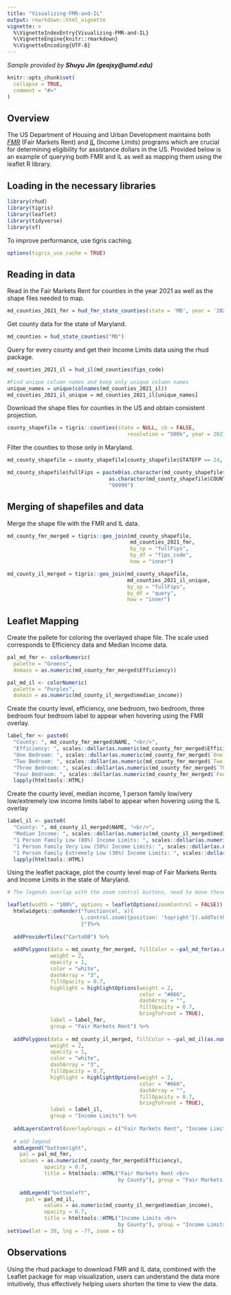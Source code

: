 ```yaml
---
title: "Visualizing-FMR-and-IL"
output: rmarkdown::html_vignette
vignette: >
  %\VignetteIndexEntry{Visualizing-FMR-and-IL}
  %\VignetteEngine{knitr::rmarkdown}
  %\VignetteEncoding{UTF-8}
---
```

<i>Sample provided by <b>Shuyu Jin (geojsy@umd.edu)</b></i>

```r
knitr::opts_chunk$set(
  collapse = TRUE,
  comment = "#>"
)
```

## Overview
The US Department of Housing and Urban Development maintains both [*FMR*](https://www.hud.gov/program_offices/public_indian_housing/programs/hcv/landlord/fmr) (Fair Markets Rent) and [*IL*](https://www.huduser.gov/portal/datasets/il.html) (Income Limits) programs which are crucial for determining eligibility for assistance dollars in the US. Provided below is an example of querying both FMR and IL as well as mapping them using the leaflet R library.


## Loading in the necessary libraries

```r
library(rhud)
library(tigris)
library(leaflet)
library(tidyverse)
library(sf)
```

To improve performance, use tigris caching.

```r
options(tigris_use_cache = TRUE)
```

## Reading in data

Read in the Fair Markets Rent for counties in the year 2021 as well as the shape
files needed to map.

```r
md_counties_2021_fmr = hud_fmr_state_counties(state = 'MD', year = '2021') 
```

Get county data for the state of Maryland.

```r
md_counties = hud_state_counties("MD")
```

Query for every county and get their Income Limits data using the rhud package.

```r
md_counties_2021_il = hud_il(md_counties$fips_code)

#Find unique column names and keep only unique column names
unique_names = unique(colnames(md_counties_2021_il))
md_counties_2021_il_unique = md_counties_2021_il[unique_names]
```

Download the shape files for counties in the US and obtain consistent projection.

```r
county_shapefile = tigris::counties(state = NULL, cb = FALSE,
                                       resolution = "500k", year = 2021) %>% sf::st_transform('+proj=longlat +datum=WGS84')

```

Filter the counties to those only in Maryland.

```r
md_county_shapefile = county_shapefile[county_shapefile$STATEFP == 24, ]

md_county_shapefile$fullFips = paste0(as.character(md_county_shapefile$STATEFP),
                                 as.character(md_county_shapefile$COUNTYFP),
                                 "99999")
```


## Merging of shapefiles and data

Merge the shape file with the FMR and IL data.

```r
md_county_fmr_merged = tigris::geo_join(md_county_shapefile,
                                        md_counties_2021_fmr,
                                        by_sp = "fullFips",
                                        by_df = "fips_code",
                                        how = "inner")
```

```r
md_county_il_merged = tigris::geo_join(md_county_shapefile,
                                       md_counties_2021_il_unique,
                                       by_sp = "fullFips",
                                       by_df = "query",
                                       how = "inner")
```


## Leaflet Mapping

Create the pallete for coloring the overlayed shape file. The scale used
corresponds to Efficiency data and Median Income data.

```r
pal_md_fmr <- colorNumeric(
  palette = "Greens",
  domain = as.numeric(md_county_fmr_merged$Efficiency))
```

```r
pal_md_il <- colorNumeric(
  palette = "Purples",
  domain = as.numeric(md_county_il_merged$median_income))
```


Create the county level, efficiency, one bedroom, two bedroom, three bedroom
four bedroom label to appear when hovering using the FMR overlay.


```r
label_fmr <- paste0(
  "County: ", md_county_fmr_merged$NAME, "<br/>",
  "Efficiency: ", scales::dollar(as.numeric(md_county_fmr_merged$Efficiency)), "<br/>",
  "One Bedroom: ", scales::dollar(as.numeric(md_county_fmr_merged$`One-Bedroom`)), "<br/>",
  "Two Bedroom: ", scales::dollar(as.numeric(md_county_fmr_merged$`Two-Bedroom`)), "<br/>",
  "Three Bedroom: ", scales::dollar(as.numeric(md_county_fmr_merged$`Three-Bedroom`)), "<br/>",
  "Four Bedroom: ", scales::dollar(as.numeric(md_county_fmr_merged$`Four-Bedroom`))) %>% 
  lapply(htmltools::HTML)
```

Create the county level, median income, 1 person family low/very low/extremely low income limits label to appear when hovering using the IL overlay

```r
label_il <- paste0(
  "County: ", md_county_il_merged$NAME, "<br/>",
  "Median Income: ", scales::dollar(as.numeric(md_county_il_merged$median_income)), "<br/>",
  "1 Person Family Low (80%) Income Limits: ", scales::dollar(as.numeric(md_county_il_merged$low.il80_p1)), "<br/>",
  "1 Person Family Very Low (50%) Income Limits: ", scales::dollar(as.numeric(md_county_il_merged$very_low.il50_p1)), "<br/>",
  "1 Person Family Extremely Low (30%) Income Limits: ", scales::dollar(as.numeric(md_county_il_merged$extremely_low.il30_p1))) %>% 
  lapply(htmltools::HTML)
```

Using the leaflet package, plot the county level map of Fair Markets Rents and 
Income Limits in the state of Maryland.

```r
# The legends overlap with the zoom control buttons, need to move these controls.

leaflet(width = "100%", options = leafletOptions(zoomControl = FALSE)) %>%
  htmlwidgets::onRender("function(el, x){
                        L.control.zoom({position: 'topright'}).addTo(this)
                        }")%>%
  
  addProviderTiles("CartoDB") %>% 
  
  addPolygons(data = md_county_fmr_merged, fillColor = ~pal_md_fmr(as.numeric(Efficiency)),
              weight = 2,
              opacity = 1,
              color = "white",
              dashArray = "3",
              fillOpacity = 0.7,
              highlight = highlightOptions(weight = 2,
                                           color = "#666",
                                           dashArray = "",
                                           fillOpacity = 0.7,
                                           bringToFront = TRUE),
              label = label_fmr,
              group = "Fair Markets Rent") %>%
  
  addPolygons(data = md_county_il_merged, fillColor = ~pal_md_il(as.numeric(median_income)),
              weight = 2,
              opacity = 1,
              color = "white",
              dashArray = "3",
              fillOpacity = 0.7,
              highlight = highlightOptions(weight = 2,
                                           color = "#666",
                                           dashArray = "",
                                           fillOpacity = 0.7,
                                           bringToFront = TRUE),
              label = label_il,
              group = "Income Limits") %>% 
  
  addLayersControl(overlayGroups = c("Fair Markets Rent", "Income Limits"), baseGroups = "CartoDB") %>%
  
  # add legend
  addLegend("bottomright",
    pal = pal_md_fmr,
    values = as.numeric(md_county_fmr_merged$Efficiency),
            opacity = 0.7,
            title = htmltools::HTML("Fair Markets Rent <br>
                                    by County"), group = "Fair Markets Rent") %>%
  
    addLegend("bottomleft",
      pal = pal_md_il,
            values = as.numeric(md_county_il_merged$median_income),
            opacity = 0.7,
            title = htmltools::HTML("Income Limits <br>
                                    by County"), group = "Income Limits") %>%
setView(lat = 39, lng = -77, zoom = 6)
```


## Observations
Using the rhud package to download FMR and IL data, combined with the Leaflet package for map visualization, users can understand the data more intuitively, thus effectively helping users shorten the time to view the data. 
